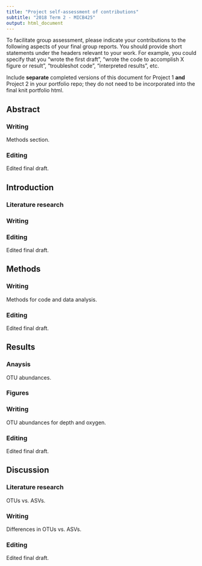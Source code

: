 ```yaml
---
title: "Project self-assessment of contributions"
subtitle: "2018 Term 2 - MICB425"
output: html_document
---
```

To facilitate group assessment, please indicate your contributions to the following aspects of your final group reports. You should provide short statements under the headers relevant to your work. For example, you could specify that you "wrote the first draft", "wrote the code to accomplish X figure or result", "troubleshot code", "interpreted results", etc.

Include **separate** completed versions of this document for Project 1 **and** Project 2 in your portfolio repo; they do not need to be incorporated into the final knit portfolio html.

## Abstract
### Writing

Methods section.

### Editing

Edited final draft.

## Introduction
### Literature research

### Writing

### Editing

Edited final draft.

## Methods
### Writing

Methods for code and data analysis.

### Editing

Edited final draft.

## Results
### Anaysis 

OTU abundances.

### Figures

### Writing

OTU abundances for depth and oxygen.

### Editing

Edited final draft.

## Discussion
### Literature research

OTUs vs. ASVs.

### Writing

Differences in OTUs vs. ASVs.

### Editing

Edited final draft.